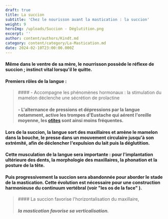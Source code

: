 ```yaml
---
draft: true
title: La succion
subtitle: 'Chez le nourisson avant la mastication : la succion'
weight: 9
heroImg: /uploads/Succion - Déglutition.png
excerpt: ''
author: content/authors/Kindt.md
category: content/category/La-Mastication.md
date: 2024-02-10T23:00:00.000Z
---
```


#### Même dans le ventre de sa mère, le nourrisson possède le réflexe de succion ; instinct vital lorsqu'il le quitte.

<Space height={15} />

#### Premiers rôles de la langue :

<Space height={20} />

<BlockQuote>
  #### &#x20;- Accompagne les phénomènes hormonaux : la stimulation du mamelon déclenche une sécrétion de prolactine

  #### &#x20;- L'alternance de pressions et dépressions par la langue notamment, active les trompes d'Eustache  qui aérent l'oreille moyenne, les [otites](https://soinsdenosenfants.cps.ca/handouts/health-conditions-and-treatments/ear_infections "otites") sont ainsi moins fréquentes.
</BlockQuote>

<Space height={20} />

####

<Space height={10} />

#### Lors de la succion, la langue sort des maxillaires et amène le mamelon dans la bouche, le presse dans un mouvement circulaire jusqu'à son extrémité, afin de déclencher l'expulsion du lait puis la déglutition.

#### Cette musculation de la langue sera importante : pour l'implantation ultérieure des dents, la morphologie des maxillaires, la phonation et la posture de la tête.

<Space height={20} />

#### Puis progressivement la succion sera abandonnée pour aborder le stade de la mastication. Cette évolution est nécessaire pour une construction harmonieuse du continuum vertébral (voir **"les os de la face"** ).

<Space height={20} />

<BlockQuote position="center">
  #### La succion favorise l'horizontalisation du maxillaire,

  ##### **la mastication favorise sa verticalisation.**
</BlockQuote>

